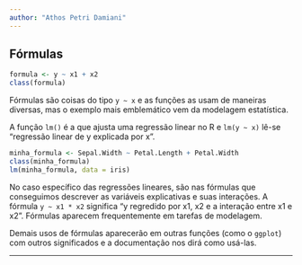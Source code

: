```yaml
---
author: "Athos Petri Damiani"
---
```


## Fórmulas

```r
formula <- y ~ x1 + x2
class(formula)
```

Fórmulas são coisas do tipo `y ~ x` e as funções as usam de maneiras diversas, mas o exemplo mais emblemático vem da modelagem estatística.

A função `lm()` é a que ajusta uma regressão linear no R e `lm(y ~ x)` lê-se "regressão linear de y explicada por x".

```r
minha_formula <- Sepal.Width ~ Petal.Length + Petal.Width
class(minha_formula)
lm(minha_formula, data = iris)
```

No caso específico das regressões lineares, são nas fórmulas que conseguimos descrever as variáveis explicativas e suas interações. A fórmula `y ~ x1 * x2` significa "y regredido por x1, x2 e a interação entre x1 e x2". Fórmulas aparecem frequentemente em tarefas de modelagem.

Demais usos de fórmulas aparecerão em outras funções (como o `ggplot`) com outros significados e a documentação nos dirá como usá-las.

--------------------------------------------------------------------------------
